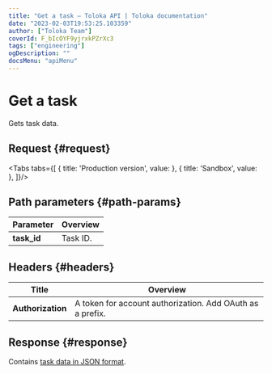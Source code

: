 ```yaml
---
title: "Get a task — Toloka API | Toloka documentation"
date: "2023-02-03T19:53:25.103359"
author: ["Toloka Team"]
coverId: F_bIcOYF9yjrxkPZrXc3
tags: ["engineering"]
ogDescription: ""
docsMenu: "apiMenu"
---
```



# Get a task

<Announce/>

Gets task data.

## Request {#request}

<Tabs tabs={[
  { title: 'Production version', value: <GetTaskList1/> },
  { title: 'Sandbox', value: <GetTaskList2/> },
]}/>

## Path parameters {#path-params}

Parameter | Overview
----- | -----
**task_id** | Task ID.

## Headers {#headers}

Title | Overview
----- | -----
**Authorization** | A token for account authorization. Add OAuth as a prefix.

## Response {#response}

Contains [task data in JSON format](/docs-new/api/create-task#body).